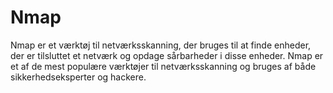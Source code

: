 # Nmap

Nmap er et værktøj til netværksskanning, der bruges til at finde enheder, der er tilsluttet et netværk og opdage sårbarheder i disse enheder. Nmap er et af de mest populære værktøjer til netværksskanning og bruges af både sikkerhedseksperter og hackere.